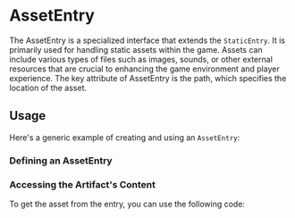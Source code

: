 
# AssetEntry
The AssetEntry is a specialized interface that extends the `StaticEntry`.
It is primarily used for handling static assets within the game. 
Assets can include various types of files such as images, sounds, or other external resources that are crucial to enhancing the game environment and player experience.
The key attribute of AssetEntry is the path, which specifies the location of the asset.

## Usage
Here's a generic example of creating and using an `AssetEntry`:

### Defining an AssetEntry
<CodeSnippet tag="asset_entry" />

### Accessing the Artifact's Content

To get the asset from the entry, you can use the following code:

<CodeSnippet tag="asset_access" />
